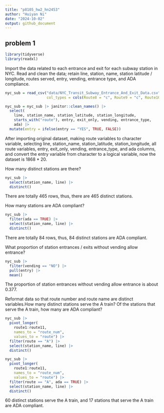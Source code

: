 ```yaml
---
title: "p8105_hw2_hn2453"
author: "Huiyan Ni"
date: "2024-10-02"
output: github_document
---
```


## problem 1

```r
library(tidyverse)
library(readxl)
```

Import the data related to each entrance and exit for each subway station in NYC.
Read and clean the data; retain line, station, name, station latitude / longitude, routes served, entry, vending, entrance type, and ADA compliance.
```r
nyc_sub = read_csv("data/NYC_Transit_Subway_Entrance_And_Exit_Data.csv",
                   col_types = cols(Route8 = "c", Route9 = "c", Route10 = "c", Route11 = "c"))

nyc_sub = nyc_sub |> janitor::clean_names() |> 
  select(
    line, station_name, station_latitude, station_longitude, 
    starts_with("route"), entry, exit_only, vending, entrance_type, 
    ada) |> 
  mutate(entry = ifelse(entry == "YES", TRUE, FALSE))

```
After importing original dataset, making route variables to character variable, selecting line, station_name, station_latitude, station_longitude, all route variables, entry, exit_only, vending, entrance_type, and ada columns, and convert the entry variable from character to a logical variable, now the dataset is 1868 * 20.   

How many distinct stations are there?
```r
nyc_sub |> 
  select(station_name, line) |> 
  distinct()
```
There are totally 465 rows, thus, there are 465 distinct stations.

How many stations are ADA compliant?
```r
nyc_sub |> 
  filter(ada == TRUE) |> 
  select(station_name, line) |> 
  distinct()
```
There are totally 84 rows, thus, 84 distinct stations are ADA compliant.

What proportion of station entrances / exits without vending allow entrance?
```r
nyc_sub |> 
  filter(vending == "NO") |> 
  pull(entry) |> 
  mean()
```
The proportion of station entrances without vending allow entrance is about 0.377.

Reformat data so that route number and route name are distinct variables.How many distinct stations serve the A train? Of the stations that serve the A train, how many are ADA compliant?
```r
nyc_sub |> 
  pivot_longer(
    route1:route11,
    names_to = "route_num",
    values_to = "route") |> 
  filter(route == "A") |> 
  select(station_name, line) |> 
  distinct()

nyc_sub |> 
  pivot_longer(
    route1:route11,
    names_to = "route_num",
    values_to = "route") |> 
  filter(route == "A", ada == TRUE) |> 
  select(station_name, line) |> 
  distinct()

```
60 distinct stations serve the A train, and 17 stations that serve the A train are ADA compliant.


